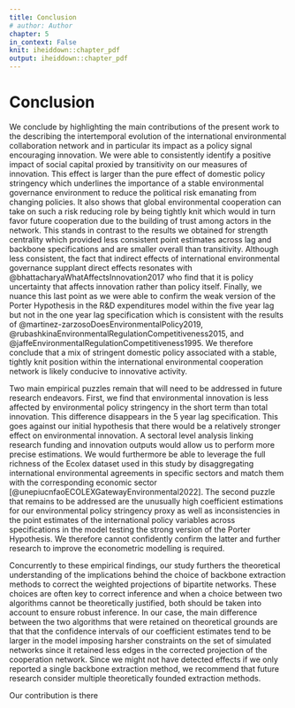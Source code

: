 ```yaml
---
title: Conclusion
# author: Author
chapter: 5
in_context: False
knit: iheiddown::chapter_pdf
output: iheiddown::chapter_pdf
---
```


\setcounter{chapter}{4}
# Conclusion {#conclusion}

We conclude by highlighting the main contributions of the present work to the
describing the intertemporal evolution of the international environmental
collaboration network and in particular its impact as a policy signal encouraging
innovation.
We were able to consistently identify a positive impact of
social capital proxied by transitivity on our measures of innovation. This
effect is larger than the pure effect of domestic policy stringency which
underlines the importance of a stable environmental governance environment
to reduce the political risk emanating from changing policies. It also shows
that global environmental cooperation can take on such a risk reducing role
by being tightly knit which would in turn favor future cooperation
due to the building of trust among actors in the network.
This stands in contrast to the results we obtained for strength centrality which
provided less consistent point estimates across lag and backbone specifications
and are smaller overall than transitivity.
Although less consistent, the fact that indirect effects of international
environmental governance supplant direct effects resonates with
@bhattacharyaWhatAffectsInnovation2017 who find that it is policy uncertainty that
affects innovation rather than policy itself. Finally, we nuance this last point
as we were able to confirm the weak version of the Porter Hypothesis in the
R&D expenditures model within the five year lag but not in the one year lag
specification which is consistent with the results of
@martinez-zarzosoDoesEnvironmentalPolicy2019, @rubashkinaEnvironmentalRegulationCompetitiveness2015, and
@jaffeEnvironmentalRegulationCompetitiveness1995. We therefore conclude that
a mix of stringent domestic policy associated with a stable, tightly knit position
within the international environmental cooperation network is likely conducive
to innovative activity.

Two main empirical puzzles remain that will need to be addressed in future
research endeavors. First, we find that environmental innovation is less
affected by environmental policy stringency in the short term than total innovation.
This difference disappears in the 5 year lag specification. This goes against our
initial hypothesis that there would be a relatively stronger effect on environmental
innovation. A sectoral level analysis linking research funding and innovation outputs
would allow us to perform more precise estimations. We would furthermore be able to
leverage the full richness of the Ecolex dataset used in this study by disaggregating
international environmental agreements in specific sectors and match them with
the corresponding economic sector [@unepiucnfaoECOLEXGatewayEnvironmental2022].
The second puzzle that remains to be addressed are the unusually high coefficient estimations
for our environmental policy stringency proxy as well as inconsistencies in the
point estimates of the international policy variables across specifications
in the model testing the strong version of the Porter Hypothesis. We therefore
cannot confidently confirm the latter and further research to improve
the econometric modelling is required.

Concurrently to these empirical findings, our study furthers the theoretical
understanding of the implications behind the choice of backbone extraction methods to correct
the weighted projections of bipartite networks. These choices are often key to
correct inference and when a choice between two algorithms cannot be theoretically
justified, both should be taken into account to ensure robust inference.
In our case, the main difference between the two algorithms that were retained on
theoretical grounds are that that the confidence intervals of our coefficient estimates
tend to be larger in the model imposing harsher constraints on the set of
simulated networks since it retained less edges in the corrected projection
of the cooperation network. Since we might not have detected effects if we only
reported a single backbone extraction method, we recommend that future research
consider multiple theoretically founded extraction methods.

Our contribution is there
